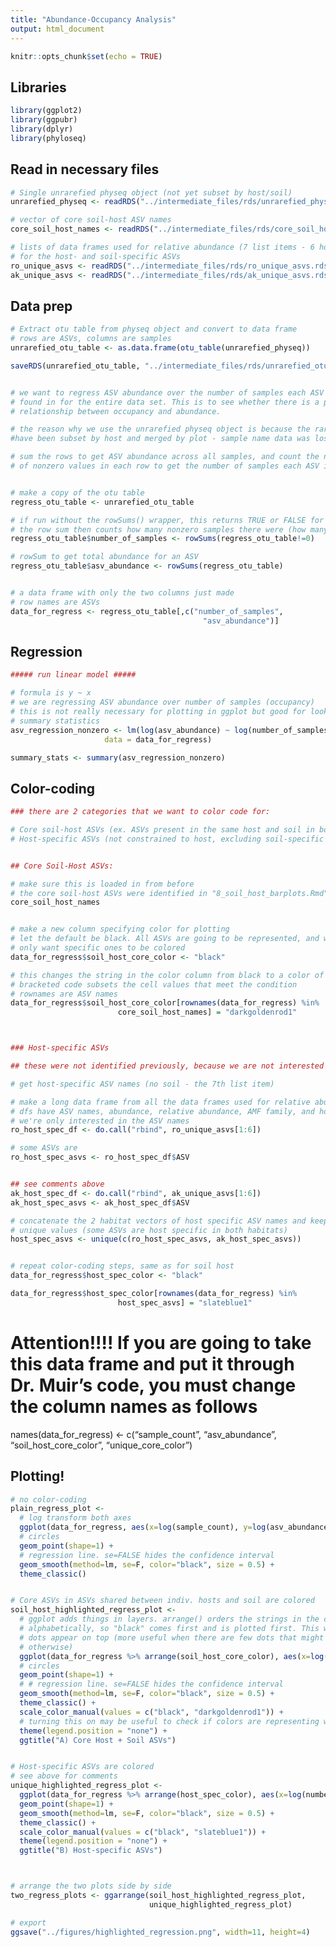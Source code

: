 ```yaml
---
title: "Abundance-Occupancy Analysis"
output: html_document
---
```


```r
knitr::opts_chunk$set(echo = TRUE)
```

## Libraries

```r

library(ggplot2)
library(ggpubr)
library(dplyr)
library(phyloseq)

```

## Read in necessary files

```r

# Single unrarefied physeq object (not yet subset by host/soil)
unrarefied_physeq <- readRDS("../intermediate_files/rds/unrarefied_physeq.rds")

# vector of core soil-host ASV names
core_soil_host_names <- readRDS("../intermediate_files/rds/core_soil_host_names.rds")

# lists of data frames used for relative abundance (7 list items - 6 hosts and soil)
# for the host- and soil-specific ASVs
ro_unique_asvs <- readRDS("../intermediate_files/rds/ro_unique_asvs.rds")
ak_unique_asvs <- readRDS("../intermediate_files/rds/ak_unique_asvs.rds")

```


## Data prep

```r

# Extract otu table from physeq object and convert to data frame
# rows are ASVs, columns are samples
unrarefied_otu_table <- as.data.frame(otu_table(unrarefied_physeq))

saveRDS(unrarefied_otu_table, "../intermediate_files/rds/unrarefied_otu_table.rds")


# we want to regress ASV abundance over the number of samples each ASV is
# found in for the entire data set. This is to see whether there is a positive 
# relationship between occupancy and abundance.

# the reason why we use the unrarefied physeq object is because the rarefied ones 
#have been subset by host and merged by plot - sample name data was lost

# sum the rows to get ASV abundance across all samples, and count the number 
# of nonzero values in each row to get the number of samples each ASV is found in


# make a copy of the otu table
regress_otu_table <- unrarefied_otu_table

# if run without the rowSums() wrapper, this returns TRUE or FALSE for every cell
# the row sum then counts how many nonzero samples there were (how many TRUEs)
regress_otu_table$number_of_samples <- rowSums(regress_otu_table!=0)

# rowSum to get total abundance for an ASV
regress_otu_table$asv_abundance <- rowSums(regress_otu_table)


# a data frame with only the two columns just made
# row names are ASVs
data_for_regress <- regress_otu_table[,c("number_of_samples",
                                           "asv_abundance")]


```

## Regression

```r

##### run linear model #####

# formula is y ~ x
# we are regressing ASV abundance over number of samples (occupancy)
# this is not really necessary for plotting in ggplot but good for looking at
# summary statistics
asv_regression_nonzero <- lm(log(asv_abundance) ~ log(number_of_samples), 
                     data = data_for_regress)

summary_stats <- summary(asv_regression_nonzero)


```

## Color-coding

```r

### there are 2 categories that we want to color code for:

# Core soil-host ASVs (ex. ASVs present in the same host and soil in both habitats)
# Host-specific ASVs (not constrained to host, excluding soil-specific ASVs)


## Core Soil-Host ASVs:

# make sure this is loaded in from before
# the core soil-host ASVs were identified in "8_soil_host_barplots.Rmd" 
core_soil_host_names


# make a new column specifying color for plotting
# let the default be black. All ASVs are going to be represented, and we
# only want specific ones to be colored
data_for_regress$soil_host_core_color <- "black"

# this changes the string in the color column from black to a color of choice
# bracketed code subsets the cell values that meet the condition
# rownames are ASV names
data_for_regress$soil_host_core_color[rownames(data_for_regress) %in%
                        core_soil_host_names] = "darkgoldenrod1"



### Host-specific ASVs

## these were not identified previously, because we are not interested in core here

# get host-specific ASV names (no soil - the 7th list item)

# make a long data frame from all the data frames used for relative abundance
# dfs have ASV names, abundance, relative abundance, AMF family, and host info
# we're only interested in the ASV names
ro_host_spec_df <- do.call("rbind", ro_unique_asvs[1:6])

# some ASVs are 
ro_host_spec_asvs <- ro_host_spec_df$ASV


## see comments above
ak_host_spec_df <- do.call("rbind", ak_unique_asvs[1:6])
ak_host_spec_asvs <- ak_host_spec_df$ASV

# concatenate the 2 habitat vectors of host specific ASV names and keep only
# unique values (some ASVs are host specific in both habitats)
host_spec_asvs <- unique(c(ro_host_spec_asvs, ak_host_spec_asvs))


# repeat color-coding steps, same as for soil host
data_for_regress$host_spec_color <- "black"

data_for_regress$host_spec_color[rownames(data_for_regress) %in%
                        host_spec_asvs] = "slateblue1"


```

# Attention!!!! If you are going to take this data frame and put it through Dr. Muir's code, you must change the column names as follows

names(data_for_regress) <- c("sample_count", "asv_abundance", "soil_host_core_color", "unique_core_color")


## Plotting!

```r

# no color-coding
plain_regress_plot <- 
  # log transform both axes
  ggplot(data_for_regress, aes(x=log(sample_count), y=log(asv_abundance))) + 
  # circles
  geom_point(shape=1) +
  # regression line. se=FALSE hides the confidence interval
  geom_smooth(method=lm, se=F, color="black", size = 0.5) +
  theme_classic() 


# Core ASVs in ASVs shared between indiv. hosts and soil are colored
soil_host_highlighted_regress_plot <- 
  # ggplot adds things in layers. arrange() orders the strings in the color column
  # alphabetically, so "black" comes first and is plotted first. This way, the colored
  # dots appear on top (more useful when there are few dots that might be obscured
  # otherwise)
  ggplot(data_for_regress %>% arrange(soil_host_core_color), aes(x=log(number_of_samples), y=log(asv_abundance), colour=soil_host_core_color)) + 
  # circles
  geom_point(shape=1) +
  # # regression line. se=FALSE hides the confidence interval
  geom_smooth(method=lm, se=F, color="black", size = 0.5) +
  theme_classic() +
  scale_color_manual(values = c("black", "darkgoldenrod1")) +
  # turning this on may be useful to check if colors are representing what they should
  theme(legend.position = "none") +
  ggtitle("A) Core Host + Soil ASVs")


# Host-specific ASVs are colored
# see above for comments
unique_highlighted_regress_plot <- 
  ggplot(data_for_regress %>% arrange(host_spec_color), aes(x=log(number_of_samples), y=log(asv_abundance), colour=host_spec_color)) + 
  geom_point(shape=1) +
  geom_smooth(method=lm, se=F, color="black", size = 0.5) +
  theme_classic() +
  scale_color_manual(values = c("black", "slateblue1")) +
  theme(legend.position = "none") +
  ggtitle("B) Host-specific ASVs")



# arrange the two plots side by side
two_regress_plots <- ggarrange(soil_host_highlighted_regress_plot,
                               unique_highlighted_regress_plot)

# export
ggsave("../figures/highlighted_regression.png", width=11, height=4)

```








